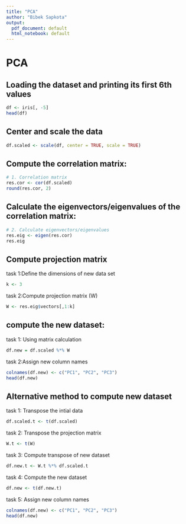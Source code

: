 ```yaml
---
title: "PCA"
author: "Bibek Sapkota"
output:
  pdf_document: default
  html_notebook: default
---
```


# PCA

## Loading the dataset and printing its first 6th values
```r
df <- iris[, -5]    
head(df) 
```

## Center and scale the data 
```r
df.scaled <- scale(df, center = TRUE, scale = TRUE) 
```

## Compute the correlation matrix: 
```r
# 1. Correlation matrix 
res.cor <- cor(df.scaled) 
round(res.cor, 2) 
```

## Calculate the eigenvectors/eigenvalues of the correlation matrix: 
```r
# 2. Calculate eigenvectors/eigenvalues 
res.eig <- eigen(res.cor) 
res.eig 
```

##  Compute projection matrix 

task 1:Define the dimensions of new data set 
```r
k <- 3 
```

task 2:Compute projection matrix (W) 
```r
W <- res.eig$vectors[,1:k] 
```


##  compute the new dataset: 

task 1: Using matrix calculation
```r
df.new = df.scaled %*% W 
```

task 2:Assign new column names 
```r
colnames(df.new) <- c("PC1", "PC2", "PC3") 
head(df.new) 
```

## Alternative method to compute new dataset 

task 1: Transpose the intial data  
```r
df.scaled.t <- t(df.scaled) 
```

task 2: Transpose the projection matrix 
```r
W.t <- t(W)  
```

task 3: Compute transpose of new dataset
```r
df.new.t <- W.t %*% df.scaled.t 
```

task 4: Compute the new dataset 
```r
df.new <- t(df.new.t) 
```

task 5: Assign new column names 
```r
colnames(df.new) <- c("PC1", "PC2", "PC3") 
head(df.new) 
```









